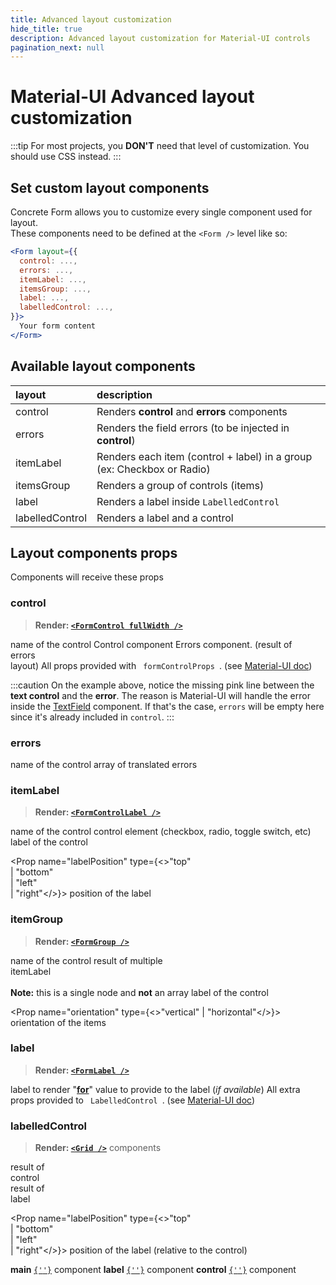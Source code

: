 ```yaml
---
title: Advanced layout customization
hide_title: true
description: Advanced layout customization for Material-UI controls
pagination_next: null
---
```



# Material-UI Advanced layout customization

:::tip
For most projects, you **DON'T** need that level of customization. You should use CSS instead.
:::

## Set custom layout components

Concrete Form allows you to customize every single component used for layout.<br />
These components need to be defined at the `<Form />` level like so:

```jsx
<Form layout={{
  control: ...,
  errors: ...,
  itemLabel: ...,
  itemsGroup: ...,
  label: ...,
  labelledControl: ...,
}}>
  Your form content
</Form>
```

## Available layout components

<CustomLayout hideCode dense />

| layout | description |
| :--- | :--- |
| <div className="cl cl-control">control</div> | Renders **control** and **errors** components |
| <div className="cl cl-errors">errors</div> | Renders the field errors (to be injected in **control**) |
| <div className="cl cl-itemLabel">itemLabel</div> | Renders each item (control + label) in a group (ex: Checkbox or Radio) |
| <div className="cl cl-itemsGroup">itemsGroup</div> | Renders a group of controls (items) |
| <div className="cl cl-label">label</div> | Renders a label inside `LabelledControl` |
| <div className="cl cl-labelledControl">labelledControl</div> | Renders a label and a control |

## Layout components props
Components will receive these props

### control

> **Render: [`<FormControl fullWidth />`](https://mui.com/api/form-control/)**

<Props>
  <Prop name="name" type="string">
    name of the control
  </Prop>

  <Prop name="control" type="node">
    Control component
  </Prop>

  <Prop name="errors" type="node">
    Errors component. (result of <div className="cl cl-errors">errors</div> layout)
  </Prop>

  <Prop name="{...props}" type="object">
    All props provided with <code> formControlProps </code>. (see <a href="https://mui.com/api/form-control/#props" target="_blank">Material-UI doc</a>)
  </Prop>
</Props>

:::caution
On the example above, notice the missing pink line between the **text control** and the **error**. The reason is Material-UI will handle the error inside the [TextField](https://mui.com/components/text-fields/) component. If that's the case, `errors` will be empty here since it's already included in `control`.
:::

### errors

<Props>
  <Prop name="name" type="string">
    name of the control
  </Prop>

  <Prop name="errors" type="string[]">
    array of translated errors
  </Prop>
</Props>

### itemLabel

> **Render: [`<FormControlLabel />`](https://mui.com/api/form-control-label/)**

<Props>
  <Prop name="name" type="string">
    name of the control
  </Prop>

  <Prop name="control" type="node">
    control element (checkbox, radio, toggle switch, etc)
  </Prop>

  <Prop name="label" type="node">
    label of the control
  </Prop>

  <Prop name="labelPosition" type={<>"top"<br />| "bottom"<br />| "left"<br />| "right"</>}>
    position of the label
  </Prop>
</Props>

### itemGroup

> **Render: [`<FormGroup />`](https://mui.com/api/form-group/)**

<Props>
  <Prop name="name" type="string">
    name of the control
  </Prop>

  <Prop name="items" type="node">
    result of multiple <div className="cl cl-itemLabel">itemLabel</div><br />
    <strong>Note:</strong> this is a single node and <strong>not</strong> an array
  </Prop>

  <Prop name="label" type="node">
    label of the control
  </Prop>

  <Prop name="orientation" type={<>"vertical" | "horizontal"</>}>
    orientation of the items
  </Prop>
</Props>

### label

> **Render: [`<FormLabel />`](https://mui.com/api/form-label/)**

<Props>
  <Prop name="label" type="node">
    label to render
  </Prop>

  <Prop name="htmlFor" type="string | undefined">
    "<a href="https://developer.mozilla.org/en-US/docs/Web/HTML/Attributes/for" target="_blank"><strong>for</strong></a>" value to provide to the label (<em>if available</em>)
  </Prop>

  <Prop name="{...props}" type="object">
    All extra props provided to <code> LabelledControl </code>. (see <a href="https://mui.com/api/form-label/#props" target="_blank">Material-UI doc</a>)
  </Prop>
</Props>

### labelledControl

> **Render: [`<Grid />`](https://mui.com/components/grid/)** components

<Props>
  <Prop name="control" type="node">
    result of <div className="cl cl-control">control</div>
  </Prop>

  <Prop name="label" type="node">
    result of <div className="cl cl-label">label</div>
  </Prop>

  <Prop name="labelPosition" type={<>"top"<br />| "bottom"<br />| "left"<br />| "right"</>}>
    position of the label (relative to the control)
  </Prop>

  <Prop name="mainGridProps" type="object">
    <strong>main</strong> <a href="https://mui.com/components/grid/" target="_blank"><code>{'<Grid container />'}</code></a> component
  </Prop>

  <Prop name="labelGridProps" type="object">
    <strong>label</strong> <a href="https://mui.com/components/grid/" target="_blank"><code>{'<Grid item />'}</code></a> component
  </Prop>

  <Prop name="controlGridProps" type="object">
    <strong>control</strong> <a href="https://mui.com/components/grid/" target="_blank"><code>{'<Grid item />'}</code></a> component
  </Prop>
</Props>